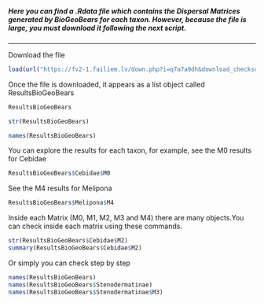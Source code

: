 ##### Here you can find a .Rdata file which contains the Dispersal Matrices generated by BioGeoBears for each taxon. However, because the file is large, you must download it following the next script.

---

Download the file 
```r
load(url("https://fv2-1.failiem.lv/down.php?i=q7a7a9dh&download_checksum=8d917d213a27b6c128224eecc75d19d73ef3a2cc&download_timestamp=1536126729"))
```


Once the file is downloaded, it appears as a list object called ResultsBioGeoBears

```r
ResultsBioGeoBears

str(ResultsBioGeoBears)

names(ResultsBioGeoBears)
```
You can explore the results for each taxon, for example, see the M0 results for Cebidae

```r
ResultsBioGeoBears$Cebidae$M0
```

See the M4 results for Melipona
```r
ResultsBioGeoBears$Melipona$M4
```

Inside each Matrix (M0, M1, M2, M3 and M4) there are many objects.You can check inside each matrix using these commands.

```r
str(ResultsBioGeoBears$Cebidae$M2)
summary(ResultsBioGeoBears$Cebidae$M2)
```

Or simply you can check step by step

```r
names(ResultsBioGeoBears)
names(ResultsBioGeoBears$Stenodermatinae)
names(ResultsBioGeoBears$Stenodermatinae$M3)
```

